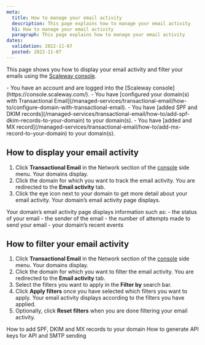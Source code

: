 ```yaml
---
meta:
  title: How to manage your email activity
  description: This page explains how to manage your email activity
  h1: How to manage your email activity
  paragraph: This page explains how to manage your email activity
dates:
  validation: 2022-11-07
  posted: 2022-11-07
---
```


This page shows you how to display your email activity and filter your emails using the [Scaleway console](https://console.scaleway.com/).

<Message type="requirement">
  - You have an account and are logged into the [Scaleway console](https://console.scaleway.com/).
  - You have [configured your domain(s) with Transactional Email](/managed-services/transactional-email/how-to/configure-domain-with-transactional-email).
  - You have [added SPF and DKIM records](/managed-services/transactional-email/how-to/add-spf-dkim-records-to-your-domain) to your domain(s).
  - You have [added and MX record](/managed-services/transactional-email/how-to/add-mx-record-to-your-domain) to your domain(s).
</Message>

## How to display your email activity

1. Click **Transactional Email** in the Network section of the [console](https://console.scaleway.com/) side menu. Your domains display.
2. Click the domain for which you want to track the email activity. You are redirected to the **Email activity** tab.
3. Click the eye icon next to your domain to get more detail about your email activity. Your domain’s email activity page displays.

<Message type="note">
 Your domain’s email activity page displays information such as:
 - the status of your email
 - the sender of the email
 - the number of attempts made to send your email
 - your domain’s recent events
</Message>

## How to filter your email activity

1. Click **Transactional Email** in the Network section of the [console](https://console.scaleway.com/) side menu. Your domains display.
2. Click the domain for which you want to filter the email activity. You are redirected to the **Email activity** tab.
3. Select the filters you want to apply in the **Filter by** search bar.
    <Lightbox src="scaleway_filter_email_activity.webp" alt="" />
4. Click **Apply filters** once you have selected which filters you want to apply. Your email activity displays according to the filters you have applied.
    <Lightbox src="scaleway_filtered_emails.webp" alt="" />
5. Optionally, click **Reset filters** when you are done filtering your email activity.
   <Lightbox src="scaleway_reset_filters.webp" alt="" />

<Navigation title="See Also">
  <PreviousButton to="/managed-services/transactional-email/how-to/add-spf-dkim-records-to-your-domain/">How to add SPF, DKIM and MX records to your domain</PreviousButton>
  <NextButton to="/managed-services/transactional-email/how-to/generate-api-keys-for-api-and-smtp-sending/">How to generate API keys for API and SMTP sending</NextButton>
</Navigation>
